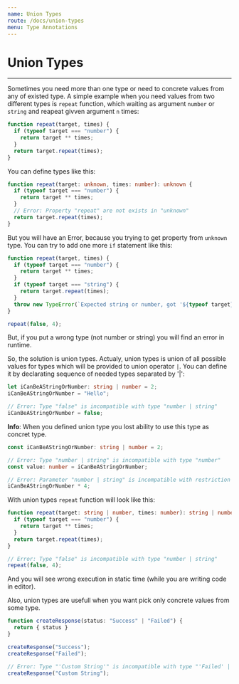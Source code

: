 ```yaml
---
name: Union Types
route: /docs/union-types
menu: Type Annotations
---
```


# Union Types
---------------------

Sometimes you need more than one type or need to concrete values from any of existed type. A simple example when you need values from two different types is `repeat` function, which waiting as argument `number` or `string` and reapeat givven argument `n` times:

```typescript
function repeat(target, times) {
  if (typeof target === "number") {
    return target ** times;
  }
  return target.repeat(times);
}
```

You can define types like this:

```typescript
function repeat(target: unknown, times: number): unknown {
  if (typeof target === "number") {
    return target ** times;
  }
  // Error: Property "repeat" are not exists in "unknown"
  return target.repeat(times); 
}
```

But you will have an Error, because you trying to get property from `unknown` type.
You can try to add one more `if` statement like this:

```typescript
function repeat(target, times) {
  if (typeof target === "number") {
    return target ** times;
  }
  if (typeof target === "string") {
    return target.repeat(times);
  }
  throw new TypeError(`Expected string or number, got '${typeof target}'.`);
} 

repeat(false, 4);
```

But, if you put a wrong type (not number or string) you will find an error in runtime.

So, the solution is union types. Actualy, union types is union of all possible values for types which will be provided to union operator `|`. You can define it by declarating sequence of needed types separated by '|':

```typescript
let iCanBeAStringOrNumber: string | number = 2;
iCanBeAStringOrNumber = "Hello";

// Error: Type "false" is incompatible with type "number | string"
iCanBeAStringOrNumber = false;
```

**Info**: When you defined union type you lost ability to use this type as concret type.
```typescript
const iCanBeAStringOrNumber: string | number = 2;

// Error: Type "number | string" is incompatible with type "number"
const value: number = iCanBeAStringOrNumber;

// Error: Parameter "number | string" is incompatible with restriction "bigint | number"
iCanBeAStringOrNumber * 4;
```

With union types `repeat` function will look like this:

```typescript
function repeat(target: string | number, times: number): string | number {
  if (typeof target === "number") {
    return target ** times;
  }
  return target.repeat(times);
} 

// Error: Type "false" is incompatible with type "number | string"
repeat(false, 4);
```

And you will see wrong execution in static time (while you are writing code in editor).

Also, union types are usefull when you want pick only concrete values from some type.

```typescript
function createResponse(status: "Success" | "Failed") {
  return { status }
}

createResponse("Success");
createResponse("Failed");

// Error: Type "'Custom String'" is incompatible with type "'Failed' | 'Success'"
createResponse("Custom String");
```